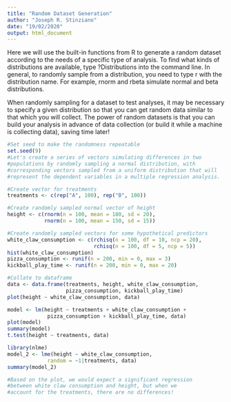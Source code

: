 ```yaml
---
title: "Random Dataset Generation"
author: "Joseph R. Stinziano"
date: "19/02/2020"
output: html_document
---
```


Here we will use the built-in functions from R to generate a random
dataset according to the needs of a specific type of analysis. To
find what kinds of distributions are available, type ?Distributions
into the command line. In general, to randomly sample from a
distribution, you need to type r with the distribution name. For
example, rnorm and rbeta simulate normal and beta distributions.

When randomly sampling for a dataset to test analyses, it may be
necessary to specify a given distribution so that you can get random
data similar to that which you will collect. The power of random
datasets is that you can build your analysis in advance of data
collection (or build it while a machine is collecting data), saving
time later!

```r
#Set seed to make the randomness repeatable
set.seed(9)
#Let's create a series of vectors simulating differences in two
#populations by randomly sampling a normal distribution, with
#corresponding vectors sampled from a uniform distribution that will
#represent the dependent variables in a multiple regression analysis.

#Create vector for treatments
treatments <- c(rep("A", 100), rep("B", 100))

#Create randomly sampled normal vector of height
height <- c(rnorm(n = 100, mean = 180, sd = 20), 
            rnorm(n = 100, mean = 150, sd = 15))

#Create randomly sampled vectors for some hypothetical predictors
white_claw_consumption <- c(rchisq(n = 100, df = 10, ncp = 20),
                            rchisq(n = 100, df = 5, ncp = 5))
hist(white_claw_consumption)
pizza_consumption <- runif(n = 200, min = 0, max = 3)
kickball_play_time <- runif(n = 200, min = 0, max = 20)

#Collate to dataframe
data <- data.frame(treatments, height, white_claw_consumption,
                   pizza_consumption, kickball_play_time)
plot(height ~ white_claw_consumption, data)

model <- lm(height ~ treatments + white_claw_consumption + 
             pizza_consumption + kickball_play_time, data)
plot(model)
summary(model)
t.test(height ~ treatments, data)

library(nlme)
model_2 <- lme(height ~ white_claw_consumption,
             random = ~1|treatments, data)
summary(model_2)

#Based on the plot, we would expect a significant regression
#between white claw consumption and height, but when we
#account for the treatments, there are no differences!
```